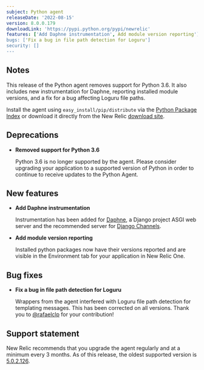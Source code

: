 ```yaml
---
subject: Python agent
releaseDate: '2022-08-15'
version: 8.0.0.179
downloadLink: 'https://pypi.python.org/pypi/newrelic'
features: ['Add Daphne instrumentation', Add module version reporting']
bugs: ['Fix a bug in file path detection for Loguru']
security: []
---
```


## Notes

This release of the Python agent removes support for Python 3.6. It also includes new instrumentation for Daphne, reporting installed module versions, and a fix for a bug affecting Loguru file paths.

Install the agent using `easy_install/pip/distribute` via the [Python Package Index](https://pypi.python.org/pypi/newrelic) or download it directly from the New Relic [download site](https://download.newrelic.com/python_agent/release).

## Deprecations

* **Removed support for Python 3.6**

  Python 3.6 is no longer supported by the agent. Please consider upgrading your application to a supported version of Python in order to continue to receive updates to the Python Agent.

## New features

* **Add Daphne instrumentation**

  Instrumentation has been added for [Daphne](https://github.com/django/daphne), a Django project ASGI web server and the recommended server for [Django Channels](https://channels.readthedocs.io/en/stable/deploying.html).

* **Add module version reporting**

  Installed python packages now have their versions reported and are visible in the Environment tab for your application in New Relic One.

## Bug fixes

* **Fix a bug in file path detection for Loguru**

  Wrappers from the agent interfered with Loguru file path detection for templating messages. This has been corrected on all versions. Thank you to [@rafaelclp](https://github.com/rafaelclp) for your contribution!

## Support statement

New Relic recommends that you upgrade the agent regularly and at a minimum every 3 months. As of this release, the oldest supported version is [5.0.2.126](https://docs.newrelic.com/docs/release-notes/agent-release-notes/python-release-notes/python-agent-502126/).
